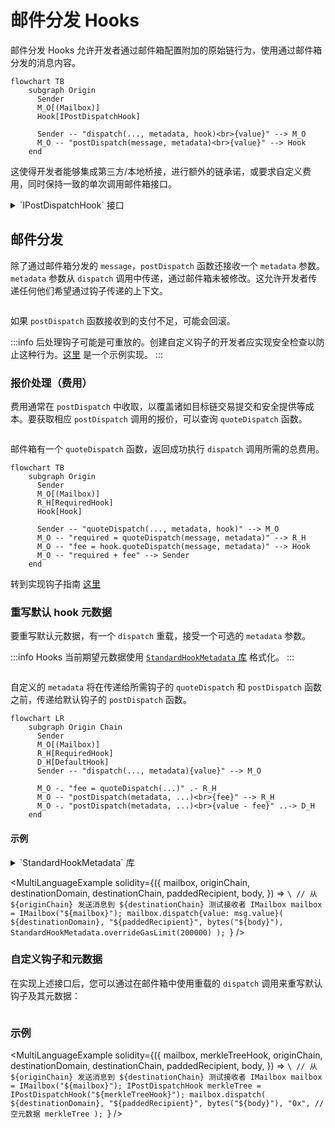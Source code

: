 

# 邮件分发 Hooks

邮件分发 Hooks 允许开发者通过邮件箱配置附加的原始链行为，使用通过邮件箱分发的消息内容。

```mermaid
flowchart TB
    subgraph Origin
      Sender
      M_O[(Mailbox)]
      Hook[IPostDispatchHook]

      Sender -- "dispatch(..., metadata, hook)<br>{value}" --> M_O
      M_O -- "postDispatch(message, metadata)<br>{value}" --> Hook
    end
```

这使得开发者能够集成第三方/本地桥接，进行额外的链承诺，或要求自定义费用，同时保持一致的单次调用邮件箱接口。

<details>
<summary>`IPostDispatchHook` 接口</summary>

<Tabs groupId="lang">
<TabItem value="sol" label="Solidity">

```solidity file=<rootDir>/node_modules/@hyperlane-xyz/core/contracts/interfaces/hooks/IPostDispatchHook.sol

```

</TabItem>
</Tabs>
</details>

## 邮件分发

除了通过邮件箱分发的 `message`，`postDispatch` 函数还接收一个 `metadata` 参数。`metadata` 参数从 `dispatch` 调用中传递，通过邮件箱未被修改。这允许开发者传递任何他们希望通过钩子传递的上下文。

<Tabs groupId="lang">
<TabItem value="sol" label="Solidity">

```solidity file=<rootDir>/node_modules/@hyperlane-xyz/core/contracts/interfaces/hooks/IPostDispatchHook.sol#L52-L55

```

</TabItem>
</Tabs>

如果 `postDispatch` 函数接收到的支付不足，可能会回滚。

:::info
后处理钩子可能是可重放的。创建自定义钩子的开发者应实现安全检查以防止这种行为。[这里](https://github.com/hyperlane-xyz/hyperlane-monorepo/blob/b69bc23239ecfc8f8a6277bb0f9bc248cffea234/solidity/contracts/hooks/warp-route/RateLimitedHook.sol#L16) 是一个示例实现。
:::

### 报价处理（费用）

费用通常在 `postDispatch` 中收取，以覆盖诸如目标链交易提交和安全提供等成本。要获取相应 `postDispatch` 调用的报价，可以查询 `quoteDispatch` 函数。

<Tabs groupId="lang">
<TabItem value="sol" label="Solidity">

```solidity file=<rootDir>/node_modules/@hyperlane-xyz/core/contracts/interfaces/hooks/IPostDispatchHook.sol#L63-L66

```

</TabItem>
</Tabs>

邮件箱有一个 `quoteDispatch` 函数，返回成功执行 `dispatch` 调用所需的总费用。

```mermaid
flowchart TB
    subgraph Origin
      Sender
      M_O[(Mailbox)]
      R_H[RequiredHook]
      Hook[Hook]

      Sender -- "quoteDispatch(..., metadata, hook)" --> M_O
      M_O -- "required = quoteDispatch(message, metadata)" --> R_H
      M_O -- "fee = hook.quoteDispatch(message, metadata)" --> Hook
      M_O -- "required + fee" --> Sender
    end
```

转到实现钩子指南 [这里](../../guides/create-custom-hook-and-ism.mdx)

### 重写默认 hook 元数据

要重写默认元数据，有一个 `dispatch` 重载，接受一个可选的 `metadata` 参数。

:::info
Hooks 当前期望元数据使用 [`StandardHookMetadata` 库](../libraries/hookmetadata.mdx) 格式化。
:::

<Tabs groupId="lang">
<TabItem value="sol" label="Solidity">

```solidity file=<rootDir>/node_modules/@hyperlane-xyz/core/contracts/interfaces/IMailbox.sol#L71-L76

```

</TabItem>
</Tabs>

自定义的 `metadata` 将在传递给所需钩子的 `quoteDispatch` 和 `postDispatch` 函数之前，传递给默认钩子的 `postDispatch` 函数。

```mermaid
flowchart LR
    subgraph Origin Chain
      Sender
      M_O[(Mailbox)]
      R_H[RequiredHook]
      D_H[DefaultHook]
      Sender -- "dispatch(..., metadata){value}" --> M_O

      M_O -. "fee = quoteDispatch(...)" .- R_H
      M_O -- "postDispatch(metadata, ...)<br>{fee}" --> R_H
      M_O -. "postDispatch(metadata, ...)<br>{value - fee}" ..-> D_H
    end
```

#### 示例

<details>
<summary>`StandardHookMetadata` 库</summary>

<Tabs groupId="lang">
<TabItem value="sol" label="Solidity">

```solidity file=<rootDir>/node_modules/@hyperlane-xyz/core/contracts/hooks/libs/StandardHookMetadata.sol

```

</TabItem>
</Tabs>
</details>

<MultiLanguageExample
  solidity={({
    mailbox,
    originChain,
    destinationDomain,
    destinationChain,
    paddedRecipient,
    body,
  }) => `\
// 从 ${originChain} 发送消息到 ${destinationChain} 测试接收者
IMailbox mailbox = IMailbox("${mailbox}");
mailbox.dispatch{value: msg.value}(
  ${destinationDomain},
  "${paddedRecipient}",
  bytes("${body}"),
  StandardHookMetadata.overrideGasLimit(200000)
);
`}
/>

### 自定义钩子和元数据

在实现上述接口后，您可以通过在邮件箱中使用重载的 `dispatch` 调用来重写默认钩子及其元数据：

<Tabs groupId="lang">
<TabItem value="sol" label="Solidity">

```solidity file=<rootDir>/node_modules/@hyperlane-xyz/core/contracts/interfaces/IMailbox.sol#L85-L91

```

### 示例

<MultiLanguageExample
  solidity={({
    mailbox,
    merkleTreeHook,
    originChain,
    destinationDomain,
    destinationChain,
    paddedRecipient,
    body,
  }) => `\
// 从 ${originChain} 发送消息到 ${destinationChain} 测试接收者
IMailbox mailbox = IMailbox("${mailbox}");
IPostDispatchHook merkleTree = IPostDispatchHook("${merkleTreeHook}");
mailbox.dispatch(
  ${destinationDomain},
  "${paddedRecipient}",
  bytes("${body}"),
  "0x", // 空元数据
  merkleTree
);
`}
/>

</TabItem>
</Tabs>
